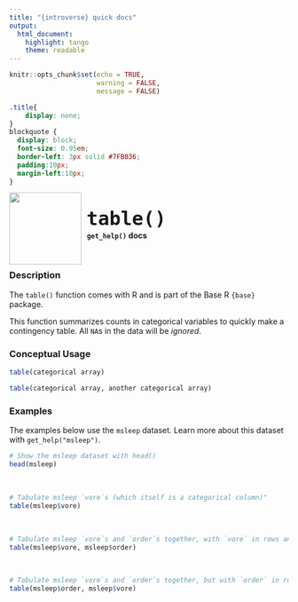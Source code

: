 ```yaml
---
title: "{introverse} quick docs"
output: 
  html_document:
    highlight: tango
    theme: readable
---
```


```r
knitr::opts_chunk$set(echo = TRUE, 
                      warning = FALSE, 
                      message = FALSE)
```

```css
.title{
    display: none;
}
blockquote {
  display: block;
  font-size: 0.95em;
  border-left: 3px solid #7FB036;
  padding:10px;
  margin-left:10px;
}
```

<div>
<br>
 <img src = "logo.png" style = "float:left;height:130px;margin-top:-20px;">
 <span style = "font-weight:bold;font-size:40px;"> 
  &nbsp;<code>table()</code>
 </span>
 <br>
 <b>&nbsp;&nbsp;&nbsp;<code>get_help()</code> docs</b>
</div>
<br>

### Description

The `table()` function comes with R and is part of the Base R `{base}` package.
  
This function summarizes counts in categorical variables to quickly make a contingency table. All `NA`s in the data will be *ignored*.


### Conceptual Usage 

```r
table(categorical array)

table(categorical array, another categorical array)
```

### Examples

The examples below use the `msleep` dataset. Learn more about this dataset with `get_help("msleep")`.

```r
# Show the msleep dataset with head()
head(msleep)
```

<br>

```r
# Tabulate msleep `vore`s (which itself is a categorical column)"
table(msleep$vore)
```

<br>  <!-- Do not delete the <br>, and make sure to keep the previous and following lines blank. -->


```r
# Tabulate msleep `vore`s and `order`s together, with `vore` in rows and `order` in columns
table(msleep$vore, msleep$order)
```

<br>  <!-- Do not delete the <br>, and make sure to keep the previous and following lines blank. -->

```r
# Tabulate msleep `vore`s and `order`s together, but with `order` in rows and `vore` in columns
table(msleep$order, msleep$vore)
```
